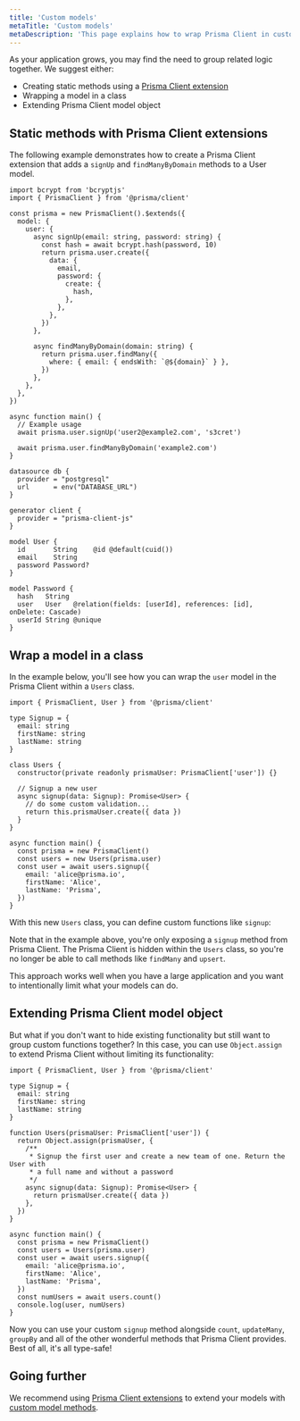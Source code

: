 ```yaml
---
title: 'Custom models'
metaTitle: 'Custom models'
metaDescription: 'This page explains how to wrap Prisma Client in custom models'
---
```


<TopBlock>

As your application grows, you may find the need to group related logic together. We suggest either:

- Creating static methods using a [Prisma Client extension](/orm/prisma-client/client-extensions)
- Wrapping a model in a class
- Extending Prisma Client model object

</TopBlock>

## Static methods with Prisma Client extensions

The following example demonstrates how to create a Prisma Client extension that adds a `signUp` and `findManyByDomain` methods to a User model.

<TabbedContent>

<TabItem value="Prisma Client extension">

```tsx
import bcrypt from 'bcryptjs'
import { PrismaClient } from '@prisma/client'

const prisma = new PrismaClient().$extends({
  model: {
    user: {
      async signUp(email: string, password: string) {
        const hash = await bcrypt.hash(password, 10)
        return prisma.user.create({
          data: {
            email,
            password: {
              create: {
                hash,
              },
            },
          },
        })
      },

      async findManyByDomain(domain: string) {
        return prisma.user.findMany({
          where: { email: { endsWith: `@${domain}` } },
        })
      },
    },
  },
})

async function main() {
  // Example usage
  await prisma.user.signUp('user2@example2.com', 's3cret')

  await prisma.user.findManyByDomain('example2.com')
}
```

</TabItem>

<TabItem value="Prisma schema">

```prisma file="prisma/schema.prisma" copy
datasource db {
  provider = "postgresql"
  url      = env("DATABASE_URL")
}

generator client {
  provider = "prisma-client-js"
}

model User {
  id       String    @id @default(cuid())
  email    String
  password Password?
}

model Password {
  hash   String
  user   User   @relation(fields: [userId], references: [id], onDelete: Cascade)
  userId String @unique
}
```

</TabItem>

</TabbedContent>

## Wrap a model in a class

In the example below, you'll see how you can wrap the `user` model in the Prisma Client within a `Users` class.

```tsx
import { PrismaClient, User } from '@prisma/client'

type Signup = {
  email: string
  firstName: string
  lastName: string
}

class Users {
  constructor(private readonly prismaUser: PrismaClient['user']) {}

  // Signup a new user
  async signup(data: Signup): Promise<User> {
    // do some custom validation...
    return this.prismaUser.create({ data })
  }
}

async function main() {
  const prisma = new PrismaClient()
  const users = new Users(prisma.user)
  const user = await users.signup({
    email: 'alice@prisma.io',
    firstName: 'Alice',
    lastName: 'Prisma',
  })
}
```

With this new `Users` class, you can define custom functions like `signup`:

Note that in the example above, you're only exposing a `signup` method from Prisma Client. The Prisma Client is hidden within the `Users` class, so you're no longer be able to call methods like `findMany` and `upsert`.

This approach works well when you have a large application and you want to intentionally limit what your models can do.

## Extending Prisma Client model object

But what if you don't want to hide existing functionality but still want to group custom functions together? In this case, you can use `Object.assign` to extend Prisma Client without limiting its functionality:

```tsx
import { PrismaClient, User } from '@prisma/client'

type Signup = {
  email: string
  firstName: string
  lastName: string
}

function Users(prismaUser: PrismaClient['user']) {
  return Object.assign(prismaUser, {
    /**
     * Signup the first user and create a new team of one. Return the User with
     * a full name and without a password
     */
    async signup(data: Signup): Promise<User> {
      return prismaUser.create({ data })
    },
  })
}

async function main() {
  const prisma = new PrismaClient()
  const users = Users(prisma.user)
  const user = await users.signup({
    email: 'alice@prisma.io',
    firstName: 'Alice',
    lastName: 'Prisma',
  })
  const numUsers = await users.count()
  console.log(user, numUsers)
}
```

Now you can use your custom `signup` method alongside `count`, `updateMany`, `groupBy` and all of the other wonderful methods that Prisma Client provides. Best of all, it's all type-safe!

## Going further

We recommend using [Prisma Client extensions](/orm/prisma-client/client-extensions) to extend your models with [custom model methods](https://github.com/prisma/prisma-client-extensions/tree/main/instance-methods).
